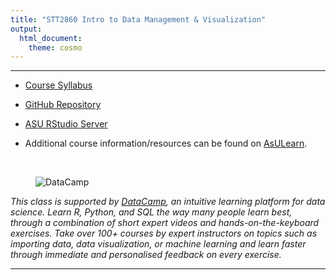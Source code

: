 ```yaml
---
title: "STT2860 Intro to Data Management & Visualization"
output: 
  html_document: 
    theme: cosmo
---
```


***

* [Course Syllabus](SyllabusSchedule/STT2860S22Syllabus.html)

* [GitHub Repository](https://github.com/STAT-JET-ASU/STT2860DataScience1)

* [ASU RStudio Server](https://mathr.math.appstate.edu)

* Additional course information/resources can be found on [AsULearn](https://asulearn.appstate.edu/).

<br>

<figure><img src="./images/DataCamp125px.png" alt="DataCamp" align="left"></figure><br>

*This class is supported by [DataCamp](https://www.datacamp.com), an intuitive learning platform for data science. Learn R, Python, and SQL the way many people learn best, through a combination of short expert videos and hands-on-the-keyboard exercises. Take over 100+ courses by expert instructors on topics such as importing data, data visualization, or machine learning and learn faster through immediate and personalised feedback on every exercise.*

***